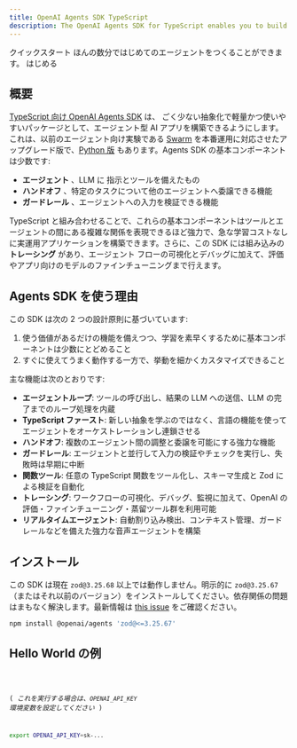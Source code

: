 ```yaml
---
title: OpenAI Agents SDK TypeScript
description: The OpenAI Agents SDK for TypeScript enables you to build agentic AI apps in a lightweight, easy-to-use package with very few abstractions.
---
```




<Hero>
  <Fragment slot="title">クイックスタート</Fragment>
  <Fragment slot="description">
    ほんの数分ではじめてのエージェントをつくることができます。
  </Fragment>
  <Fragment slot="cta">はじめる</Fragment>
</Hero>

## 概要

[TypeScript 向け OpenAI Agents SDK](https://github.com/openai/openai-agents-js) は、
ごく少ない抽象化で軽量かつ使いやすいパッケージとして、エージェント型 AI アプリを構築できるようにします。これは、以前のエージェント向け実験である
[Swarm](https://github.com/openai/swarm/tree/main) を本番運用に対応させたアップグレード版で、[Python 版](https://github.com/openai/openai-agents-python) もあります。Agents SDK の基本コンポーネントは少数です:

- **エージェント** 、LLM に 指示とツールを備えたもの
- **ハンドオフ** 、特定のタスクについて他のエージェントへ委譲できる機能
- **ガードレール** 、エージェントへの入力を検証できる機能

TypeScript と組み合わせることで、これらの基本コンポーネントはツールとエージェントの間にある複雑な関係を表現できるほど強力で、急な学習コストなしに実運用アプリケーションを構築できます。さらに、この SDK には組み込みの **トレーシング** があり、エージェント フローの可視化とデバッグに加えて、評価やアプリ向けのモデルのファインチューニングまで行えます。

## Agents SDK を使う理由

この SDK は次の 2 つの設計原則に基づいています:

1. 使う価値があるだけの機能を備えつつ、学習を素早くするために基本コンポーネントは少数にとどめること
2. すぐに使えてうまく動作する一方で、挙動を細かくカスタマイズできること

主な機能は次のとおりです:

- **エージェントループ**: ツールの呼び出し、結果の LLM への送信、LLM の完了までのループ処理を内蔵
- **TypeScript ファースト**: 新しい抽象を学ぶのではなく、言語の機能を使ってエージェントをオーケストレーションし連鎖させる
- **ハンドオフ**: 複数のエージェント間の調整と委譲を可能にする強力な機能
- **ガードレール**: エージェントと並行して入力の検証やチェックを実行し、失敗時は早期に中断
- **関数ツール**: 任意の TypeScript 関数をツール化し、スキーマ生成と Zod による検証を自動化
- **トレーシング**: ワークフローの可視化、デバッグ、監視に加えて、OpenAI の評価・ファインチューニング・蒸留ツール群を利用可能
- **リアルタイムエージェント**: 自動割り込み検出、コンテキスト管理、ガードレールなどを備えた強力な音声エージェントを構築

## インストール

この SDK は現在 `zod@3.25.68` 以上では動作しません。明示的に `zod@3.25.67`（またはそれ以前のバージョン）をインストールしてください。依存関係の問題はまもなく解決します。最新情報は [this issue](https://github.com/openai/openai-agents-js/issues/187) をご確認ください。

```bash
npm install @openai/agents 'zod@<=3.25.67'
```

## Hello World の例

<Code lang="typescript" code={helloWorldExample} title="Hello World" />

( _これを実行する場合は、`OPENAI_API_KEY` 環境変数を設定してください_ )

```bash
export OPENAI_API_KEY=sk-...
```
